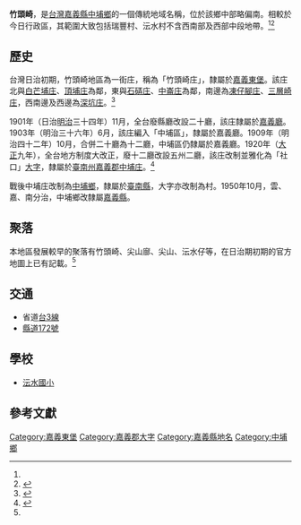 {{noteTA　
|1 = zh-cn:庄; zh-hk:庄; zh-tw:庄;
}}
'''竹頭崎'''，是[[台灣|台灣]][[嘉義縣|嘉義縣]][[中埔鄉|中埔鄉]]的一個傳統地域名稱，位於該鄉中部略偏南。相較於今日行政區，其範圍大致包括瑞豐村、沄水村不含西南部及西部中段地帶。<ref name="臺灣堡圖"/><ref name="中埔鄉地圖">{{cite book |title=嘉義縣中埔鄉行政區域圖 |date=2005年11月 |publisher=內政部}}</ref>

==歷史==
台灣日治初期，竹頭崎地區為一街庄，稱為「竹頭崎庄」，隸屬於[[嘉義東堡|嘉義東堡]]。該庄北與[[白芒埔庄|白芒埔庄]]、[[頂埔_(嘉義縣)|頂埔庄]]為鄰，東與[[石硦庄|石硦庄]]、[[中崙_(嘉義縣)|中崙庄]]為鄰，南邊為[[凍仔腳庄|凍仔腳庄]]、[[三層崎庄|三層崎庄]]，西南邊及西邊為[[深坑_(嘉義縣)|深坑庄]]。<ref name="臺灣堡圖">{{cite book |title=臺灣堡圖 |date=1904年 |publisher=臺灣總督府}}</ref>

1901年（日治[[明治|明治]]三十四年）11月，全台廢縣廳改設二十廳，該庄隸屬於[[嘉義廳|嘉義廳]]。1903年（明治三十六年）6月，該庄編入「中埔區」，隸屬於嘉義廳。1909年（明治四十二年）10月，合併二十廳為十二廳，中埔區仍隸屬於嘉義廳。1920年（[[大正|大正]]九年），全台地方制度大改正，廢十二廳改設五州二廳，該庄改制並雅化為「社口」[[大字|大字]]，隸屬於[[臺南州|臺南州]][[嘉義郡|嘉義郡]][[中埔庄|中埔庄]]。<ref>{{cite book |editor=台灣總督府、台灣日日新報社合編 |title=新舊對照管轄便覽 |date=1921年 |publisher=成文出版社}}</ref>

戰後中埔庄改制為[[中埔鄉|中埔鄉]]，隸屬於[[臺南縣|臺南縣]]，大字亦改制為村。1950年10月，雲、嘉、南分治，中埔鄉改隸屬[[嘉義縣|嘉義縣]]。

==聚落==
本地區發展較早的聚落有竹頭崎、尖山廍、尖山、沄水仔等，在日治期初期的官方地圖上已有記載。<ref name="臺灣堡圖"/>

==交通==
* 省道[[台3線|台3線]]
* [[縣道172號|縣道172號]]

==學校==
* [[沄水國小|沄水國小]]

==參考文獻==
{{reflist}}

{{嘉義郡}}

[[Category:嘉義東堡|Category:嘉義東堡]]
[[Category:嘉義郡大字|Category:嘉義郡大字]]
[[Category:嘉義縣地名|Category:嘉義縣地名]]
[[Category:中埔鄉|Category:中埔鄉]]